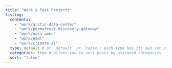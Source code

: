 ```yaml
---
title: "Work & Past Projects"
listing: 
  contents:
    - "work/arctic-data-center"
    - "work/permafrost-discovery-gateway"
    - "work/nasa-ames"
    - "work/esdl"
    - "work/climate-ai"
  type: default # or `default` or `table`; each type has its own set of yaml options to include
  categories: true # allows you to sort posts by assigned categories 
  sort: "false"
---
```

